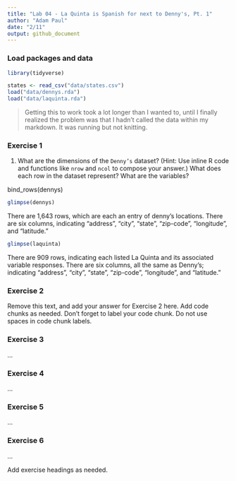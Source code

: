 ```yaml
---
title: "Lab 04 - La Quinta is Spanish for next to Denny's, Pt. 1"
author: "Adam Paul"
date: "2/11"
output: github_document
---
```


### Load packages and data


```r
library(tidyverse) 
```

```r
states <- read_csv("data/states.csv")
load("data/dennys.rda")
load("data/laquinta.rda")
```

>Getting this to work took a lot longer than I wanted to, until I finally realized the problem was that I hadn't called the data within my markdown. It was running but not knitting.

### Exercise 1

1. What are the dimensions of the `Denny’s` dataset? (Hint: Use inline R code and functions like `nrow` and `ncol` to compose your answer.) What does each row in the dataset represent? What are the variables?

bind_rows(dennys)
```r
glimpse(dennys)
```
There are 1,643 rows, which are each an entry of denny's locations. There are six columns, indicating "address", "city", "state", "zip-code", "longitude", and "latitude."

```r
glimpse(laquinta)
```
There are 909 rows, indicating each listed La Quinta and its associated variable responses. There are six columns, all the same as Denny's; indicating "address", "city", "state", "zip-code", "longitude", and "latitude."

### Exercise 2

Remove this text, and add your answer for Exercise 2 here.
Add code chunks as needed.
Don't forget to label your code chunk.
Do not use spaces in code chunk labels.

### Exercise 3

...

### Exercise 4

...

### Exercise 5

...

### Exercise 6

...

 
Add exercise headings as needed.

